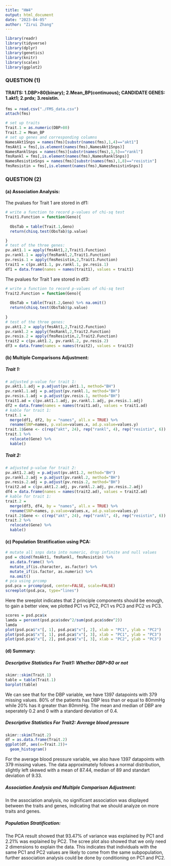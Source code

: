```yaml
---
title: "HW4"
output: html_document
date: "2023-04-05"
author: "Zirui Zhang"
---
```


```r
library(readr)
library(tidyverse)
library(dplyr)
library(genetics)
library(knitr)
library(scales)
library(ggplot2)
```

### QUESTION (1)

#### TRAITS: 1.DBP>80(binary); 2.Mean_BP(continuous); CANDIDATE GENES: 1.akt1; 2.prdx; 3.resistin.

```r
fms = read.csv("./FMS_data.csv")
attach(fms)
```

```r
# set up traits
Trait.1 = as.numeric(DBP>80)
Trait.2 = Mean_BP
# set up genes and corresponding columns
NamesAkt1Snps = names(fms)[substr(names(fms),1,4)=="akt1"]
fmsAkt1 = fms[,is.element(names(fms),NamesAkt1Snps)]
NamesRanklSnps = names(fms)[substr(names(fms),1,5)=="rankl"]
fmsRankl = fms[,is.element(names(fms),NamesRanklSnps)]
NamesResistinSnps = names(fms)[substr(names(fms),1,8)=="resistin"]
fmsResistin = fms[,is.element(names(fms),NamesResistinSnps)]
```

### QUESTION (2)

#### (a) Association Analysis:

The pvalues for Trait 1 are stored in df1:

```r
# write a function to record p-values of chi-sq test
Trait1.Function = function(Geno){
  
  ObsTab = table(Trait.1,Geno)
  return(chisq.test(ObsTab)$p.value)

}
# test of the three genes:
pv.akt1.1 = apply(fmsAkt1,2,Trait1.Function)
pv.rankl.1 = apply(fmsRankl,2,Trait1.Function)
pv.resis.1 = apply(fmsResistin,2,Trait1.Function)
trait1 = c(pv.akt1.1, pv.rankl.1, pv.resis.1)
df1 = data.frame(names = names(trait1), values = trait1)
```

The pvalues for Trait 1 are stored in df3:

```r
# write a function to record p-values of chi-sq test
Trait2.Function = function(Geno){
  
  ObsTab = table(Trait.2,Geno) %>% na.omit()
  return(chisq.test(ObsTab)$p.value)
  
}
# test of the three genes:
pv.akt1.2 = apply(fmsAkt1,2,Trait2.Function)
pv.rankl.2 = apply(fmsRankl,2,Trait2.Function)
pv.resis.2 = apply(fmsResistin,2,Trait2.Function)
trait2 = c(pv.akt1.2, pv.rankl.2, pv.resis.2)
df3 = data.frame(names = names(trait2), values = trait2)
```

#### (b) Multiple Comparisons Adjustment:

##### Trait 1: 

```r
# adjusted p-value for trait 1:
pv.akt1.1.adj = p.adjust(pv.akt1.1, method="BH")
pv.rankl.1.adj = p.adjust(pv.rankl.1, method="BH")
pv.resis.1.adj = p.adjust(pv.resis.1, method="BH")
trait1.ad = c(pv.akt1.1.adj, pv.rankl.1.adj, pv.resis.1.adj)
df2 = data.frame(names = names(trait1.ad), values = trait1.ad)
# kable for trait 1:
trait.1 = 
  merge(df1, df2, by = "names", all.x = TRUE) %>% 
  rename(SNP=names, p.value=values.x, ad.p.value=values.y) 
trait.1$Gene <- c(rep("akt", 24), rep("rankl", 4), rep("resistin", 6))
trait.1 %>%
  relocate(Gene) %>% 
  kable()
```

##### Trait 2: 

```r
# adjusted p-value for trait 2:
pv.akt1.2.adj = p.adjust(pv.akt1.2, method="BH")
pv.rankl.2.adj = p.adjust(pv.rankl.2, method="BH")
pv.resis.2.adj = p.adjust(pv.resis.2, method="BH")
trait2.ad = c(pv.akt1.2.adj, pv.rankl.2.adj, pv.resis.2.adj)
df4 = data.frame(names = names(trait2.ad), values = trait2.ad)
# kable for trait 1:
trait.2 = 
  merge(df3, df4, by = "names", all.x = TRUE) %>% 
  rename(SNP=names, p.value=values.x, ad.p.value=values.y) 
trait.2$Gene <- c(rep("akt", 24), rep("rankl", 4), rep("resistin", 6))
trait.2 %>%
  relocate(Gene) %>% 
  kable()
```


#### (c) Population Stratification using PCA:

```r
# mutate all snps data into numeric, drop infinite and null values
psd = cbind(fmsAkt1, fmsRankl, fmsResistin) %>% 
  as.data.frame() %>% 
  mutate_if(is.character, as.factor) %>% 
  mutate_if(is.factor, as.numeric) %>% 
  na.omit()
# pca using prcomp
psd.pca = prcomp(psd, center=FALSE, scale=FALSE)
screeplot(psd.pca, type="lines")
```

Here the sreeplot indicates that 2 principle components should be enough, to gain a better view, we plotted PC1 vs PC2, PC1 vs PC3 and PC2 vs PC3. 

```r
scores = psd.pca$x
lamda = percent(psd.pca$sdev^2/sum(psd.pca$sdev^2))
lamda
plot(psd.pca$"x"[, 1], psd.pca$"x"[, 2], xlab = "PC1", ylab = "PC2")
plot(psd.pca$"x"[, 1], psd.pca$"x"[, 3], xlab = "PC1", ylab = "PC3")
plot(psd.pca$"x"[, 2], psd.pca$"x"[, 3], xlab = "PC2", ylab = "PC3")
```


#### (d) Summary:

##### Descriptive Statistics For Trait1: Whether DBP>80 or not

```r
skimr::skim(Trait.1)
table = table(Trait.1)
barplot(table)
```

We can see that for the DBP variable, we have 1397 datapoints with 379 missing values. 80% of the patients has DBP less than or equal to 80mmHg while 20% has it greater than 80mmHg. The mean and median of DBP are seperately 0.2 and 0 with a standard deviation of 0.4.

##### Descriptive Statistics For Trait2: Average blood pressure

```r
skimr::skim(Trait.2)
df = as.data.frame(Trait.2)
ggplot(df, aes(x=Trait.2))+
  geom_histogram()
```

For the average blood pressure variable, we also have 1397 datapoints with 379 missing values. The data approximately follows a normal distribution, slightly left skewed with a mean of 87.44, median of 89 and standart deviation of 9.33.

##### Association Analysis and Multiple Comparison Adjustment:

In the association analysis, no significant association was displayed between the traits and genes, indicating that we should analyze on more traits and genes.

##### Population Stratification:

The PCA result showed that 93.47% of variance was explained by PC1 and 2.21% was explained by PC2. The scree plot also showed that we only need 2 dimensions to explain the data. This indicates that individuals with the same PC1 and PC2 values are likely to come from the same subpopulation, further association analysis could be done by conditioning on PC1 and PC2.


